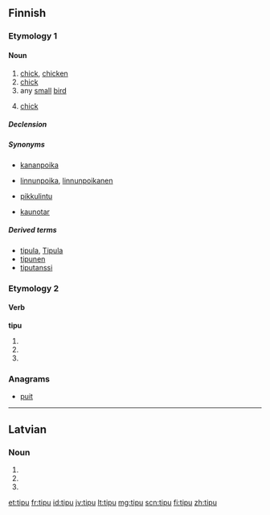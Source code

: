 ==Finnish==

===Etymology 1===

====Noun====
{{fi-noun}}

# [[chick]], [[chicken]] {{gloss|very young chick of hen, when still yellow with its natal down}}
# [[chick]] {{gloss|young of bird}} 
# any [[small]] [[bird]]
# {{colloquial|lang=fi}} [[chick]] {{gloss|attractive young woman}}

=====Declension=====
{{fi-decl-valo|tip|||u}}

=====Synonyms=====
* {{sense|chicken}} [[kananpoika]]
* {{sense|bird's young}} [[linnunpoika]], [[linnunpoikanen]]
* {{sense|small bird}} [[pikkulintu]]
* {{sense|attractive woman}} [[kaunotar]]

=====Derived terms=====
* [[tipula]], [[Tipula]]
* [[tipunen]]
* [[tiputanssi]]

===Etymology 2===

====Verb====
'''tipu'''

# {{fi-form of|tippua|type=verb|mood=indicative|tense=present connegative}}
# {{fi-form of|tippua|type=verb|pr=second-person|pl=singular|mood=imperative|tense=present}}
# {{fi-form of|tippua|type=verb|pr=second-person|pl=singular|mood=imperative|tense=present connegative}}

===Anagrams===
* [[puit]]

----

==Latvian==

===Noun===
{{head|lv|noun form|g=m}}

# {{lv-inflection of|tips|acc|s}}
# {{lv-inflection of|tips|ins|s}}
# {{lv-inflection of|tips|gen|p}}

[[et:tipu]]
[[fr:tipu]]
[[id:tipu]]
[[jv:tipu]]
[[lt:tipu]]
[[mg:tipu]]
[[scn:tipu]]
[[fi:tipu]]
[[zh:tipu]]
